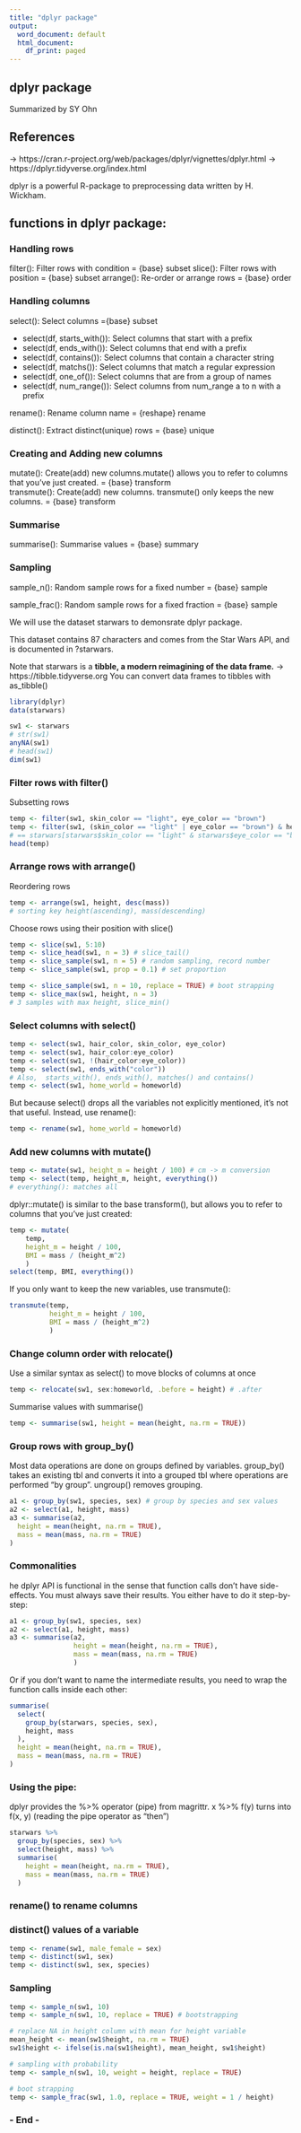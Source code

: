 ```yaml
---
title: "dplyr package"
output:
  word_document: default
  html_document:
    df_print: paged
---
```



## dplyr package 

Summarized by SY Ohn

## References

-> https://cran.r-project.org/web/packages/dplyr/vignettes/dplyr.html
-> https://dplyr.tidyverse.org/index.html

dplyr is a powerful R-package to preprocessing data written by H. Wickham. 

## functions in dplyr package: 
### Handling rows
filter(): Filter rows with condition = {base} subset
slice(): Filter rows with position = {base} subset 
arrange(): Re-order or arrange rows = {base} order

### Handling columns
select(): Select columns ={base} subset  

- select(df, starts_with()): Select columns that start with a prefix 
- select(df, ends_with()): Select columns that end with a prefix  
- 
  select(df, contains()): Select columns that contain a character string
- 
  select(df, matchs()): Select columns that match a regular expression 
- select(df, one_of()): Select columns that are from a group of names 
- select(df, num_range()): Select columns from num_range a to n with a prefix

rename(): Rename column name = {reshape} rename  

distinct(): Extract distinct(unique) rows = {base} unique

### Creating and Adding new columns
mutate(): Create(add) new columns.mutate() allows you to refer to columns that you’ve just created. = {base} transform   
transmute(): Create(add) new columns. transmute() only keeps the new columns. = {base} transform

### Summarise
summarise(): Summarise values = {base} summary

### Sampling
sample_n(): Random sample rows for a fixed number = {base} sample  

sample_frac(): Random sample rows for a fixed fraction = {base} sample

We will use the dataset starwars to demonsrate dplyr package. 

This dataset contains 87 characters and comes from the Star Wars API, and is documented in ?starwars.

Note that starwars is a **tibble, a modern reimagining of the data frame.**
->  https://tibble.tidyverse.org
You can convert data frames to tibbles with as_tibble()

```r
library(dplyr)
data(starwars)

sw1 <- starwars
# str(sw1)
anyNA(sw1)
# head(sw1)
dim(sw1)
```

### Filter rows with filter()

Subsetting rows

```r
temp <- filter(sw1, skin_color == "light", eye_color == "brown")
temp <- filter(sw1, (skin_color == "light" | eye_color == "brown") & height >= 170)
# == starwars[starwars$skin_color == "light" & starwars$eye_color == "brown", ]
head(temp)
```

### Arrange rows with arrange()

Reordering rows 

```r
temp <- arrange(sw1, height, desc(mass)) 
# sorting key height(ascending), mass(descending)
```

Choose rows using their position with slice()

```r
temp <- slice(sw1, 5:10)
temp <- slice_head(sw1, n = 3) # slice_tail()
temp <- slice_sample(sw1, n = 5) # random sampling, record number
temp <- slice_sample(sw1, prop = 0.1) # set proportion

temp <- slice_sample(sw1, n = 10, replace = TRUE) # boot strapping
temp <- slice_max(sw1, height, n = 3) 
# 3 samples with max height, slice_min()
```

### Select columns with select()

```r
temp <- select(sw1, hair_color, skin_color, eye_color)
temp <- select(sw1, hair_color:eye_color)
temp <- select(sw1, !(hair_color:eye_color))
temp <- select(sw1, ends_with("color")) 
# Also,  starts_with(), ends_with(), matches() and contains()
temp <- select(sw1, home_world = homeworld)
```

But because select() drops all the variables not explicitly mentioned, it’s not that useful. Instead, use rename():

```r
temp <- rename(sw1, home_world = homeworld)
```

### Add new columns with mutate()

```r
temp <- mutate(sw1, height_m = height / 100) # cm -> m conversion
temp <- select(temp, height_m, height, everything()) 
# everything(): matches all
```

dplyr::mutate() is similar to the base transform(), 
but allows you to refer to columns that you’ve just created:

```r
temp <- mutate(
    temp,
    height_m = height / 100,
    BMI = mass / (height_m^2)
    )
select(temp, BMI, everything())
```

If you only want to keep the new variables, use transmute():

```r
transmute(temp, 
          height_m = height / 100,
          BMI = mass / (height_m^2)
          )
```

### Change column order with relocate()
Use a similar syntax as select() to move blocks of columns at once

```r
temp <- relocate(sw1, sex:homeworld, .before = height) # .after
```

Summarise values with summarise()

```r
temp <- summarise(sw1, height = mean(height, na.rm = TRUE))
```

### Group rows with group_by() 

Most data operations are done on groups defined by variables. 
group_by() takes an existing tbl and converts it into a grouped tbl where operations are performed "by group". ungroup() removes grouping.

```r
a1 <- group_by(sw1, species, sex) # group by species and sex values 
a2 <- select(a1, height, mass)
a3 <- summarise(a2,
  height = mean(height, na.rm = TRUE),
  mass = mean(mass, na.rm = TRUE)
)
```

### Commonalities

he dplyr API is functional in the sense that function calls don’t have side-effects. 
You must always save their results. 
You either have to do it step-by-step:

```r
a1 <- group_by(sw1, species, sex)
a2 <- select(a1, height, mass)
a3 <- summarise(a2,
                height = mean(height, na.rm = TRUE),
                mass = mean(mass, na.rm = TRUE)
                )
```

Or if you don’t want to name the intermediate results, you need to wrap the function calls inside each other:

```r
summarise(
  select(
    group_by(starwars, species, sex),
    height, mass
  ),
  height = mean(height, na.rm = TRUE),
  mass = mean(mass, na.rm = TRUE)
)
```

### Using the pipe:

dplyr provides the %>% operator (pipe) from magrittr. 
x %>% f(y) turns into f(x, y)
(reading the pipe operator as “then”)

```r
starwars %>%
  group_by(species, sex) %>%
  select(height, mass) %>%
  summarise(
    height = mean(height, na.rm = TRUE),
    mass = mean(mass, na.rm = TRUE)
  )
```

### rename() to rename columns
### distinct() values of a variable 

```r
temp <- rename(sw1, male_female = sex)
temp <- distinct(sw1, sex)
temp <- distinct(sw1, sex, species)
```

### Sampling

```r
temp <- sample_n(sw1, 10)
temp <- sample_n(sw1, 10, replace = TRUE) # bootstrapping

# replace NA in height column with mean for height variable
mean_height <- mean(sw1$height, na.rm = TRUE)
sw1$height <- ifelse(is.na(sw1$height), mean_height, sw1$height)

# sampling with probability
temp <- sample_n(sw1, 10, weight = height, replace = TRUE) 

# boot strapping 
temp <- sample_frac(sw1, 1.0, replace = TRUE, weight = 1 / height)
```

### - End -
